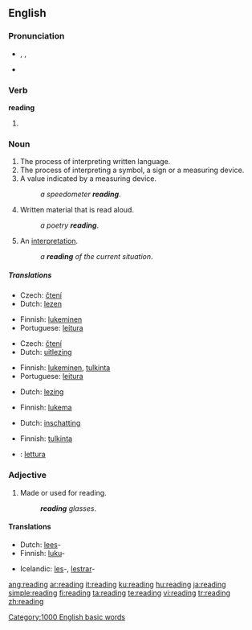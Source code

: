 {{see|Reading}}
{{wikipedia|reading (disambiguation)}}
==English==
{{rank|broke|waiting|political|774|reading|German|seven|notice}}

===Pronunciation===
* {{enPR|rēd'ĭng}}, {{IPA|/ˈriːdɪŋ/}}, {{SAMPA|/"ri:dIN/}}
* {{audio|en-us-reading.ogg|Audio (US)}}
*: {{rhymes|iːdɪŋ}}

===Verb===
'''reading'''

# {{present participle of|[[read]]}}

===Noun===
{{wikipedia}}
{{en-noun|s|-}}

# The process of interpreting written language.
# The process of interpreting a symbol, a sign or a measuring device.
# A value indicated by a measuring device.
#: ''a speedometer '''reading'''''.
# Written material that is read aloud.
#: ''a poetry '''reading'''''.
# An [[interpretation]].
#: ''a '''reading''' of the current situation''.

=====Translations=====
{{trans-top|the process of interpreting written language}}
* Czech: [[čtení]] {{n}}
* Dutch: [[lezen]] {{n}}
{{trans-mid}}
* Finnish: [[lukeminen]]
* Portuguese: [[leitura]]
{{trans-bottom}}

{{trans-top|the process of interpreting a symbol}}
* Czech: [[čtení]] {{n}}
* Dutch: [[uitlezing]] {{f}}
{{trans-mid}}
* Finnish: [[lukeminen]], [[tulkinta]]
* Portuguese: [[leitura]]
{{trans-bottom}}

{{trans-top|a value indicated by a measuring device}}
* Dutch: [[lezing]] {{f}}
{{trans-mid}}
* Finnish: [[lukema]]
{{trans-bottom}}

{{trans-top|written material that is read aloud}}
* Dutch: [[inschatting]] {{f}}
{{trans-mid}}
{{trans-bottom}}

{{trans-top|an interpretation}}
* Finnish: [[tulkinta]]
{{trans-mid}}
{{trans-bottom}}

{{checktrans}}
* {{ttbc|Italian}}: [[lettura]] {{f}}

===Adjective===
{{en-adj|-}}

# Made or used for reading.
#: '''''reading''' glasses''.

====Translations====
{{trans-top|made or used for reading}}
* Dutch: [[lees]]-
* Finnish: [[luku]]-
{{trans-mid}}
* Icelandic: [[les]]-, [[lestrar]]-
{{trans-bottom}}

[[Category:1000 English basic words]]

[[ang:reading]]
[[ar:reading]]
[[it:reading]]
[[ku:reading]]
[[hu:reading]]
[[ja:reading]]
[[simple:reading]]
[[fi:reading]]
[[ta:reading]]
[[te:reading]]
[[vi:reading]]
[[tr:reading]]
[[zh:reading]]